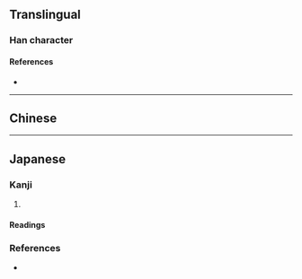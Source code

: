 {{also|㐫}}
{{character info/new}}
==Translingual==

===Han character===
{{Han char|rn=17|rad=凵|as=04|sn=6|four=|canj=UYK|ids=⿶凵文}}

====References====
* {{Han ref|kx=0135.151|uh=34D9|ud=13529}}

----

==Chinese==
{{zh-see|凶|v}}

----

==Japanese==

===Kanji===
{{ja-kanji|grade=|rs=凵04}}

# {{alternative form of|ja|凶}}

====Readings====
{{ja-readings
|goon=ぐ, ぐう
|kanon=きょう
|kun=
}}

===References===
* {{R:Koseki Moji|021480}}